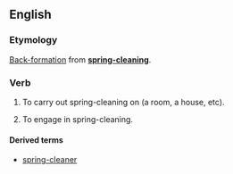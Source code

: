 ==English==
===Etymology===
[[Back-formation]] from '''[[spring-cleaning]]'''.

===Verb===
{{en-verb}}

#{{transitive}} To carry out spring-cleaning on (a room, a house, etc).
#{{intransitive}} To engage in spring-cleaning.

====Derived terms====
*[[spring-cleaner]]